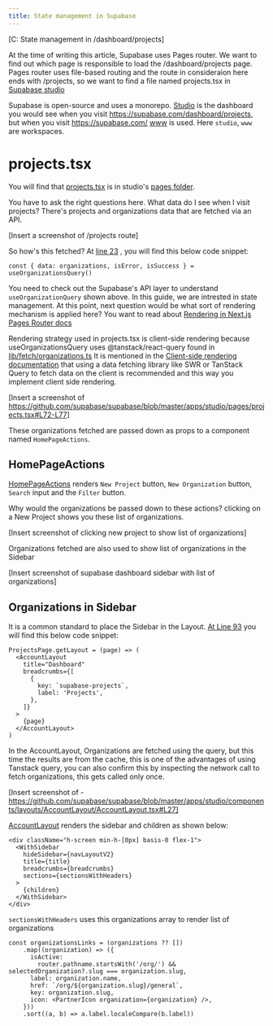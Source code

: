 ```yaml
---
title: State management in Supabase
---
```


[C: State management in /dashboard/projects]

At the time of writing this article, Supabase uses Pages router. We want to find out which page is responsible
to load the /dashboard/projects page. Pages router uses file-based routing and the route in consideraion here
ends with /projects, so we want to find a file named projects.tsx in [Supabase studio](https://github.com/supabase/supabase/blob/master/apps/studio/pages/projects.tsx#L26) 

Supabase is open-source and uses a monorepo. [Studio](https://github.com/supabase/supabase/tree/master/apps/www) 
is the dashboard you would see when you visit https://supabase.com/dashboard/projects, but when you visit https://supabase.com/
[www](https://github.com/supabase/supabase/tree/master/apps/www) is used. Here `studio`, `www` are workspaces.

# projects.tsx

You will find that [projects.tsx](https://github.com/supabase/supabase/blob/master/apps/studio/pages/projects.tsx#L26)
is in studio's [pages folder](https://github.com/supabase/supabase/tree/master/apps/studio/pages).

You have to ask the right questions here. What data do I see when I visit projects? There's projects and 
organizations data that are fetched via an API. 

[Insert a screenshot of /projects route]

So how's this fetched? At [line 23](https://github.com/supabase/supabase/blob/master/apps/studio/pages/projects.tsx#L23)
, you will find this below code snippet:

```
const { data: organizations, isError, isSuccess } = useOrganizationsQuery()
```

You need to check out the Supabase's API layer to understand `useOrganizationQuery` shown above. In this guide, 
we are intrested in state management. At this point, next question would be what sort of rendering mechanism is 
applied here? You want to read about [Rendering in Next.js Pages Router docs](https://nextjs.org/docs/pages/building-your-application/rendering)

Rendering strategy used in projects.tsx is client-side rendering because useOrganizationsQuery uses 
@tanstack/react-query found in [lib/fetch/organizations.ts](https://github.com/supabase/supabase/blob/master/apps/docs/lib/fetch/organizations.ts#L1)
It is mentioned in the [Client-side rendering documentation](https://nextjs.org/docs/pages/building-your-application/rendering/client-side-rendering)
that using a data fetching library like SWR or TanStack Query to fetch data on the client is recommended and this
way you implement client side rendering.

[Insert a screenshot of https://github.com/supabase/supabase/blob/master/apps/studio/pages/projects.tsx#L72-L77]

These organizations fetched are passed down as props to a component named `HomePageActions`. 

## HomePageActions

[HomePageActions](https://github.com/supabase/supabase/blob/master/apps/studio/components/interfaces/HomePageActions.tsx#L33) 
renders `New Project` button, `New Organization` button, `Search` input and the `Filter` button.

Why would the organizations be passed down to these actions? clicking on a New Project shows you these list of
organizations.

[Insert screenshot of clicking new project to show list of organizations] 

Organizations fetched are also used to show list of organizations in the Sidebar

[Insert screenshot of supabase dashboard sidebar with list of organizations]

## Organizations in Sidebar

It is a common standard to place the Sidebar in the Layout. [At Line 93](https://github.com/supabase/supabase/blob/master/apps/studio/pages/projects.tsx#L93)
you will find this below code snippet:

```
ProjectsPage.getLayout = (page) => (
  <AccountLayout
    title="Dashboard"
    breadcrumbs={[
      {
        key: `supabase-projects`,
        label: 'Projects',
      },
    ]}
  >
    {page}
  </AccountLayout>
)
``` 

In the AccountLayout, Organizations are fetched using the query, but this time the results are from the cache, 
this is one of the advantages of using Tanstack query, you can also confirm this by inspecting the network call 
to fetch organizations, this gets called only once.

[Insert screenshot of - https://github.com/supabase/supabase/blob/master/apps/studio/components/layouts/AccountLayout/AccountLayout.tsx#L27]

[AccountLayout](https://github.com/supabase/supabase/blob/master/apps/studio/components/layouts/AccountLayout/AccountLayout.tsx#L25)
renders the sidebar and children as shown below:

```
<div className="h-screen min-h-[0px] basis-0 flex-1">
  <WithSidebar
    hideSidebar={navLayoutV2}
    title={title}
    breadcrumbs={breadcrumbs}
    sections={sectionsWithHeaders}
  >
    {children}
  </WithSidebar>
</div>
```

`sectionsWithHeaders` uses this organizations array to render list of organizations 

```
const organizationsLinks = (organizations ?? [])
    .map((organization) => ({
      isActive:
        router.pathname.startsWith('/org/') && selectedOrganization?.slug === organization.slug,
      label: organization.name,
      href: `/org/${organization.slug}/general`,
      key: organization.slug,
      icon: <PartnerIcon organization={organization} />,
    }))
    .sort((a, b) => a.label.localeCompare(b.label))
```